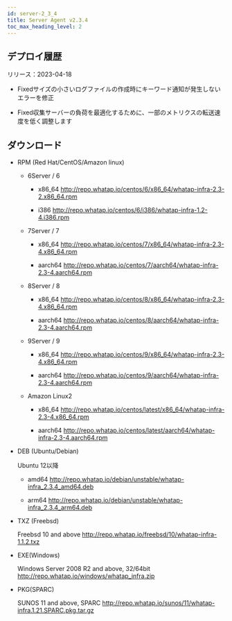 ```yaml
---
id: server-2_3_4
title: Server Agent v2.3.4
toc_max_heading_level: 2
---
```



## デプロイ履歴

リリース：2023-04-18 

-   <Status>Fixed</Status>サイズの小さいログファイルの作成時にキーワード通知が発生しないエラーを修正

-   <Status>Fixed</Status>収集サーバーの負荷を最適化するために、一部のメトリクスの転送速度を低く調整します

## ダウンロード

-   RPM (Red Hat/CentOS/Amazon linux)

    -   6Server / 6

        -   x86_64 http://repo.whatap.io/centos/6/x86_64/whatap-infra-2.3-2.x86_64.rpm

        -   i386 http://repo.whatap.io/centos/6/i386/whatap-infra-1.2-4.i386.rpm

    -   7Server / 7

        -   x86_64 http://repo.whatap.io/centos/7/x86_64/whatap-infra-2.3-4.x86_64.rpm

        -   aarch64 http://repo.whatap.io/centos/7/aarch64/whatap-infra-2.3-4.aarch64.rpm

    -   8Server / 8

        -   x86_64 http://repo.whatap.io/centos/8/x86_64/whatap-infra-2.3-4.x86_64.rpm

        -   aarch64 http://repo.whatap.io/centos/8/aarch64/whatap-infra-2.3-4.aarch64.rpm

    -   9Server / 9

        -   x86_64 http://repo.whatap.io/centos/9/x86_64/whatap-infra-2.3-4.x86_64.rpm

        -   aarch64 http://repo.whatap.io/centos/9/aarch64/whatap-infra-2.3-4.aarch64.rpm

    -   Amazon Linux2

        -   x86_64 http://repo.whatap.io/centos/latest/x86_64/whatap-infra-2.3-4.x86_64.rpm

        -   aarch64 http://repo.whatap.io/centos/latest/aarch64/whatap-infra-2.3-4.aarch64.rpm

-   DEB (Ubuntu/Debian)

    Ubuntu 12以降

    -   amd64 http://repo.whatap.io/debian/unstable/whatap-infra_2.3.4_amd64.deb

    -   arm64 http://repo.whatap.io/debian/unstable/whatap-infra_2.3.4_arm64.deb

-   TXZ (Freebsd)

    Freebsd 10 and above http://repo.whatap.io/freebsd/10/whatap-infra-1.1.2.txz

-   EXE(Windows)

    Windows Server 2008 R2 and above, 32/64bit http://repo.whatap.io/windows/whatap_infra.zip

-   PKG(SPARC)

    SUNOS 11 and above, SPARC http://repo.whatap.io/sunos/11/whatap-infra.1.21.SPARC.pkg.tar.gz
